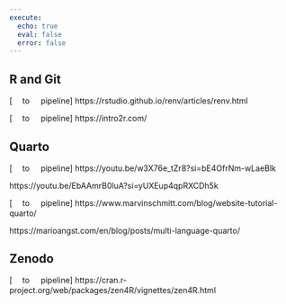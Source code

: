 ```yaml
---
execute:
  echo: true
  eval: false
  error: false
---
```


## R and Git

[<img src="assets/images/Rstudio.light.svg" style="vertical-align:middle; height:1em;"/> to <img src="assets/images/blog.dark.svg" style="vertical-align:0%; height:0.85em;"/> pipeline]
https://rstudio.github.io/renv/articles/renv.html

[<img src="assets/images/Rstudio.light.svg" style="vertical-align:middle; height:1em;"/> to <img src="assets/images/website.dark.svg" style="vertical-align:0%; height:0.85em;"/> pipeline]
https://intro2r.com/


## Quarto
[<img src="assets/images/Rstudio.light.svg" style="vertical-align:middle; height:1em;"/> to <img src="assets/images/video.dark.svg" style="vertical-align:0%; height:0.85em;"/> pipeline]
https://youtu.be/w3X76e_tZr8?si=bE4OfrNm-wLaeBlk

https://youtu.be/EbAAmrB0luA?si=yUXEup4qpRXCDh5k

[<img src="assets/images/Rstudio.light.svg" style="vertical-align:middle; height:1em;"/> to <img src="assets/images/blog.dark.svg" style="vertical-align:0%; height:0.85em;"/> pipeline]
https://www.marvinschmitt.com/blog/website-tutorial-quarto/

https://marioangst.com/en/blog/posts/multi-language-quarto/



## Zenodo
[<img src="assets/images/Rstudio.light.svg" style="vertical-align:middle; height:1em;"/> to <img src="assets/images/website.dark.svg" style="vertical-align:0%; height:0.85em;"/> pipeline]
https://cran.r-project.org/web/packages/zen4R/vignettes/zen4R.html